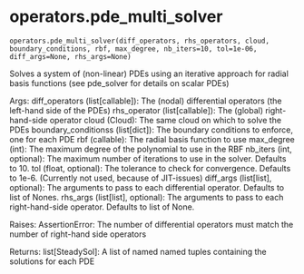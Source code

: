 # operators.pde_multi_solver { #updes.operators.pde_multi_solver }

`operators.pde_multi_solver(diff_operators, rhs_operators, cloud, boundary_conditions, rbf, max_degree, nb_iters=10, tol=1e-06, diff_args=None, rhs_args=None)`

Solves a system of (non-linear) PDEs using an iterative approach for radial basis functions (see pde_solver for details on scalar PDEs)

Args:
    diff_operators (list[callable]): The (nodal) differential operators (the left-hand side of the PDEs)
    rhs_operator (list[callable]): The (global) right-hand-side operator
    cloud (Cloud): The same cloud on which to solve the PDEs
    boundary_conditionss (list[dict]): The boundary conditions to enforce, one for each PDE
    rbf (callable): The radial basis function to use
    max_degree (int): The maximum degree of the polynomial to use in the RBF
    nb_iters (int, optional): The maximum number of iterations to use in the solver. Defaults to 10.
    tol (float, optional): The tolerance to check for convergence. Defaults to 1e-6. (Currently not used, because of JIT-issues)
    diff_args (list[list], optional): The arguments to pass to each differential operator. Defaults to list of Nones.
    rhs_args (list[list], optional): The arguments to pass to each right-hand-side operator. Defaults to list of None.

Raises:
    AssertionError: The number of differential operators must match the number of right-hand side operators

Returns:
    list[SteadySol]: A list of named named tuples containing the solutions for each PDE